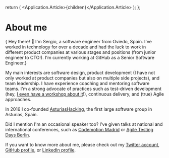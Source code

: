 
  return (
    <Application>
      <Application.Article>{children}</Application.Article>
    </Application>
  );
};

# About me

{<Text size="l"> Hey there! 👋 I'm Sergio, a software engineer from Oviedo, Spain. I've worked in technology for over a
decade and had the luck to work in different product companies at various stages and positions (from junior engineer to
CTO!). I'm currently working at <Link href="https://github.com">GitHub</Link> as a Senior Software Engineer.</Text>}

My main interests are software design, product development (I have not only worked at product companies but also on
multiple side projects), and team leadership. I have experience coaching and mentoring software teams. I'm a strong
advocate of practices such as test-driven development (hey, [I even have a workshop about it][tddworkshop]!), continuous
delivery, and (true) Agile approaches.

In 2016 I co-founded [AsturiasHacking][asturiashacking], the first large software group in Asturias, Spain.

Did I mention I'm an occasional speaker too? I've given talks at national and international conferences, such as
[Codemotion Madrid][codemotion] or [Agile Testing Days Berlin][atd].

If you want to know more about me, please check out my [Twitter account][twitter], [GitHub profile][github], or
[LinkedIn profile][linkedin].

[asturiashacking]: https://saraos.tech/@asturiashacking
[codemotion]: https://www.youtube.com/watch?v=07lk3GLKoa4
[atd]: https://agiletestingdays.com/2018/session/confident-software-delivery/
[twitter]: https://twitter.com/codecoolture
[github]: https://github.com/codecoolture
[linkedin]: https://linkedin.com/in/sergioalvarezsuarez
[tddworkshop]: https://tddworkshop.com
